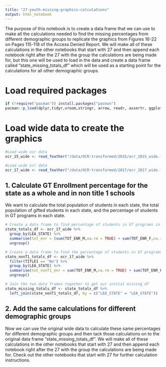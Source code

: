 ---
title: "27-youth-missing-graphics-calculations"
output: html_notebook
---

The purpose of this notebook is to create a data frame that we can use to make all the calculations needed to find the missing percentages from different demographic groups to replicate the graphics from Figures 16-22 on Pages 115-118 of the Access Denied Report.  We will make all of these calculations in the other notebooks that start with 27 and then append each notebook right after the 27 with the group the calculations are being made for, but this one will be used to load in the data and create a data frame called "state_missing_totals_df" which will be used as a starting point for the calculations for all other demographic groups.

# Load required packages

```{r}
if (!require("pacman")) install.packages("pacman")
pacman::p_load(dplyr,tidyr,vroom,stringr, arrow, readr, assertr, ggplot2)
```

# Load wide data to create the graphics

```{r}
#Load wide ocr data
ocr_15_wide <- read_feather("/data/OCR-transformed/2015/ocr_2015_wide.feather")
```

```{r}
#Load wide ocr data
ocr_17_wide <- read_feather("/data/OCR-transformed/2017/ocr_2017_wide.feather")
```

## 1. Calculate GT Enrollment percentage for the state as a whole and in non title 1 schools

We want to calculate the total population of students in each state, the total population of gifted students in each state, and the percentage of students in GT programs in each state.

```{r}
# Create a data frame to find percentage of students in GT programs in each state
state_totals_df <- ocr_17_wide %>%
  group_by(LEA_STATE) %>%
  summarise(tot_enr = (sum(TOT_ENR_M,na.rm = TRUE) + sum(TOT_ENR_F,na.rm = TRUE)), tot_gt_enr = (sum(TOT_GTENR_M,na.rm = TRUE) + sum(TOT_GTENR_F,na.rm = TRUE)), state_perc_gt = (sum(TOT_GTENR_M,na.rm = TRUE) + sum(TOT_GTENR_F,na.rm = TRUE))/(sum(TOT_ENR_M,na.rm = TRUE) + sum(TOT_ENR_F,na.rm = TRUE))) %>%
  ungroup()
```

```{r}
# Create a data frame to find the percentage of students in GT programs in non title one schools in each state
state_nonT1_totals_df <- ocr_17_wide %>%
  filter(TITLEI == "No") %>%
  group_by(LEA_STATE) %>%
  summarise(tot_nonT1_enr = sum(TOT_ENR_M,na.rm = TRUE) + sum(TOT_ENR_F,na.rm = TRUE), tot_nonT1_gt_enr = sum(TOT_GTENR_M,na.rm = TRUE) + sum(TOT_GTENR_F,na.rm = TRUE), state_nonT1_perc_gt = (sum(TOT_GTENR_M,na.rm = TRUE) + sum(TOT_GTENR_F,na.rm = TRUE))/(sum(TOT_ENR_M,na.rm = TRUE) + sum(TOT_ENR_F,na.rm = TRUE))) %>%
  ungroup()
```

```{r}
# Join the two data frames together to get our initial missing_df
state_missing_totals_df <- state_totals_df %>%
  left_join(state_nonT1_totals_df, by = c("LEA_STATE" = "LEA_STATE"))
```

## 2. Add the same calculations for different demographic groups

Now we can use the original wide data to calculate these same percentages for different demographic groups and then tack those calculations on to the original data frame "state_missing_totals_df". We will make all of these calculations in the other notebooks that start with 27 and then append each notebook right after the 27 with the group the calculations are being made for. Check out the other notebooks that start with 27 for further calculation instructions.